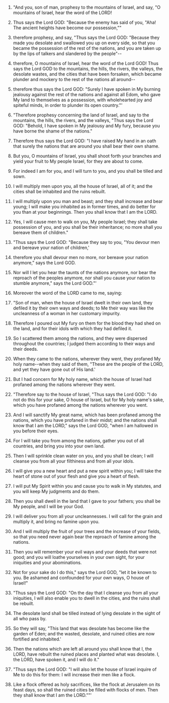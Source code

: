 
1. "And you, son of man, prophesy to the mountains of Israel, and say, "O mountains of Israel, hear the word of the LORD!

2. Thus says the Lord GOD: "Because the enemy has said of you, "Aha! The ancient heights have become our possession,""

3. therefore prophesy, and say, "Thus says the Lord GOD: "Because they made you desolate and swallowed you up on every side, so that you became the possession of the rest of the nations, and you are taken up by the lips of talkers and slandered by the people"--

4. therefore, O mountains of Israel, hear the word of the Lord GOD! Thus says the Lord GOD to the mountains, the hills, the rivers, the valleys, the desolate wastes, and the cities that have been forsaken, which became plunder and mockery to the rest of the nations all around--

5. therefore thus says the Lord GOD: "Surely I have spoken in My burning jealousy against the rest of the nations and against all Edom, who gave My land to themselves as a possession, with wholehearted joy and spiteful minds, in order to plunder its open country."'

6. "Therefore prophesy concerning the land of Israel, and say to the mountains, the hills, the rivers, and the valleys, "Thus says the Lord GOD: "Behold, I have spoken in My jealousy and My fury, because you have borne the shame of the nations."

7. Therefore thus says the Lord GOD: "I have raised My hand in an oath that surely the nations that are around you shall bear their own shame.

8. But you, O mountains of Israel, you shall shoot forth your branches and yield your fruit to My people Israel, for they are about to come.

9. For indeed I am for you, and I will turn to you, and you shall be tilled and sown.

10. I will multiply men upon you, all the house of Israel, all of it; and the cities shall be inhabited and the ruins rebuilt.

11. I will multiply upon you man and beast; and they shall increase and bear young; I will make you inhabited as in former times, and do better for you than at your beginnings. Then you shall know that I am the LORD.

12. Yes, I will cause men to walk on you, My people Israel; they shall take possession of you, and you shall be their inheritance; no more shall you bereave them of children."

13. "Thus says the Lord GOD: "Because they say to you, "You devour men and bereave your nation of children,'

14. therefore you shall devour men no more, nor bereave your nation anymore," says the Lord GOD.

15. Nor will I let you hear the taunts of the nations anymore, nor bear the reproach of the peoples anymore, nor shall you cause your nation to stumble anymore," says the Lord GOD."'

16. Moreover the word of the LORD came to me, saying:

17. "Son of man, when the house of Israel dwelt in their own land, they defiled it by their own ways and deeds; to Me their way was like the uncleanness of a woman in her customary impurity.

18. Therefore I poured out My fury on them for the blood they had shed on the land, and for their idols with which they had defiled it.

19. So I scattered them among the nations, and they were dispersed throughout the countries; I judged them according to their ways and their deeds.

20. When they came to the nations, wherever they went, they profaned My holy name--when they said of them, "These are the people of the LORD, and yet they have gone out of His land.'

21. But I had concern for My holy name, which the house of Israel had profaned among the nations wherever they went.

22. "Therefore say to the house of Israel, "Thus says the Lord GOD: "I do not do this for your sake, O house of Israel, but for My holy name's sake, which you have profaned among the nations wherever you went.

23. And I will sanctify My great name, which has been profaned among the nations, which you have profaned in their midst; and the nations shall know that I am the LORD," says the Lord GOD, "when I am hallowed in you before their eyes.

24. For I will take you from among the nations, gather you out of all countries, and bring you into your own land.

25. Then I will sprinkle clean water on you, and you shall be clean; I will cleanse you from all your filthiness and from all your idols.

26. I will give you a new heart and put a new spirit within you; I will take the heart of stone out of your flesh and give you a heart of flesh.

27. I will put My Spirit within you and cause you to walk in My statutes, and you will keep My judgments and do them.

28. Then you shall dwell in the land that I gave to your fathers; you shall be My people, and I will be your God.

29. I will deliver you from all your uncleannesses. I will call for the grain and multiply it, and bring no famine upon you.

30. And I will multiply the fruit of your trees and the increase of your fields, so that you need never again bear the reproach of famine among the nations.

31. Then you will remember your evil ways and your deeds that were not good; and you will loathe yourselves in your own sight, for your iniquities and your abominations.

32. Not for your sake do I do this," says the Lord GOD, "let it be known to you. Be ashamed and confounded for your own ways, O house of Israel!"

33. "Thus says the Lord GOD: "On the day that I cleanse you from all your iniquities, I will also enable you to dwell in the cities, and the ruins shall be rebuilt.

34. The desolate land shall be tilled instead of lying desolate in the sight of all who pass by.

35. So they will say, "This land that was desolate has become like the garden of Eden; and the wasted, desolate, and ruined cities are now fortified and inhabited.'

36. Then the nations which are left all around you shall know that I, the LORD, have rebuilt the ruined places and planted what was desolate. I, the LORD, have spoken it, and I will do it."

37. "Thus says the Lord GOD: "I will also let the house of Israel inquire of Me to do this for them: I will increase their men like a flock.

38. Like a flock offered as holy sacrifices, like the flock at Jerusalem on its feast days, so shall the ruined cities be filled with flocks of men. Then they shall know that I am the LORD.""'


